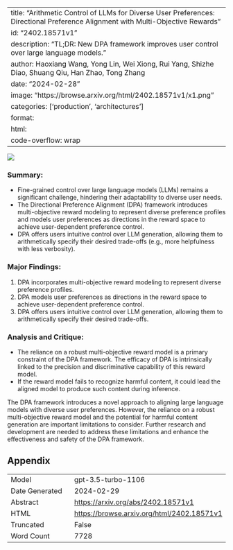 
---
title: "Arithmetic Control of LLMs for Diverse User Preferences: Directional Preference Alignment with Multi-Objective Rewards"
id: "2402.18571v1"
description: "TL;DR: New DPA framework improves user control over large language models."
author: Haoxiang Wang, Yong Lin, Wei Xiong, Rui Yang, Shizhe Diao, Shuang Qiu, Han Zhao, Tong Zhang
date: "2024-02-28"
image: "https://browse.arxiv.org/html/2402.18571v1/x1.png"
categories: ['production', 'architectures']
format:
  html:
    code-overflow: wrap
---

![](https://browse.arxiv.org/html/2402.18571v1/x1.png)

### **Summary:**
- Fine-grained control over large language models (LLMs) remains a significant challenge, hindering their adaptability to diverse user needs.
- The Directional Preference Alignment (DPA) framework introduces multi-objective reward modeling to represent diverse preference profiles and models user preferences as directions in the reward space to achieve user-dependent preference control.
- DPA offers users intuitive control over LLM generation, allowing them to arithmetically specify their desired trade-offs (e.g., more helpfulness with less verbosity).

### **Major Findings:**
1. DPA incorporates multi-objective reward modeling to represent diverse preference profiles.
2. DPA models user preferences as directions in the reward space to achieve user-dependent preference control.
3. DPA offers users intuitive control over LLM generation, allowing them to arithmetically specify their desired trade-offs.

### **Analysis and Critique:**
- The reliance on a robust multi-objective reward model is a primary constraint of the DPA framework. The efficacy of DPA is intrinsically linked to the precision and discriminative capability of this reward model.
- If the reward model fails to recognize harmful content, it could lead the aligned model to produce such content during inference.

The DPA framework introduces a novel approach to aligning large language models with diverse user preferences. However, the reliance on a robust multi-objective reward model and the potential for harmful content generation are important limitations to consider. Further research and development are needed to address these limitations and enhance the effectiveness and safety of the DPA framework.

## Appendix

|          |          |
|----------|----------|
| Model     | gpt-3.5-turbo-1106       |
| Date Generated     | 2024-02-29       |
| Abstract | [https://arxiv.org/abs/2402.18571v1](https://arxiv.org/abs/2402.18571v1)        |
| HTML     | [https://browse.arxiv.org/html/2402.18571v1](https://browse.arxiv.org/html/2402.18571v1)       |
| Truncated       | False       |
| Word Count       | 7728       |